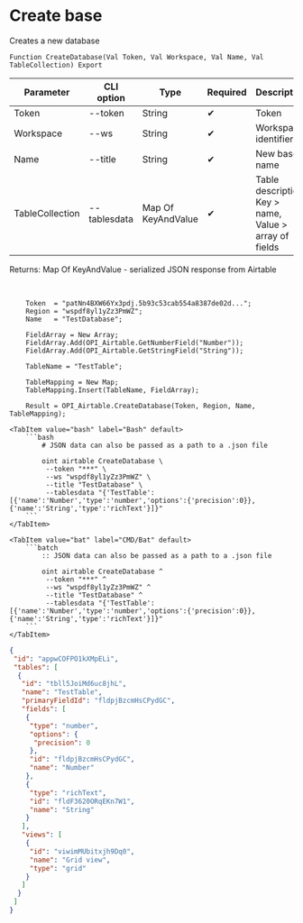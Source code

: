 ﻿---
sidebar_position: 3
description: Create base and other functions to work with Airtable in the Open Integration Package, a free open-source integration library for 1C:Enterprise 8, OneScript and CLI
keywords: [1C, 1С, 1С:Enterprise, 1С:Enterprise 8.3, API, Integration, Services, Exchange, OneScript, CLI, Airtable]
---


# Create base
 Creates a new database



`Function CreateDatabase(Val Token, Val Workspace, Val Name, Val TableCollection) Export`

  | Parameter | CLI option | Type | Required | Description |
  |-|-|-|-|-|
  | Token | --token | String | &#x2714; | Token |
  | Workspace | --ws | String | &#x2714; | Workspace identifier |
  | Name | --title | String | &#x2714; | New base name |
  | TableCollection | --tablesdata | Map Of KeyAndValue | &#x2714; | Table description: Key > name, Value > array of fields |

  
  Returns:  Map Of KeyAndValue - serialized JSON response from Airtable

<br/>




```bsl title="1C:Enterprise/OneScript code example"
    Token  = "patNn4BXW66Yx3pdj.5b93c53cab554a8387de02d...";
    Region = "wspdf8yl1yZz3PmWZ";
    Name   = "TestDatabase";

    FieldArray = New Array;
    FieldArray.Add(OPI_Airtable.GetNumberField("Number"));
    FieldArray.Add(OPI_Airtable.GetStringField("String"));

    TableName = "TestTable";

    TableMapping = New Map;
    TableMapping.Insert(TableName, FieldArray);

    Result = OPI_Airtable.CreateDatabase(Token, Region, Name, TableMapping);
```
 

 <Tabs>
  
    <TabItem value="bash" label="Bash" default>
        ```bash
            # JSON data can also be passed as a path to a .json file
            
            oint airtable CreateDatabase \
             --token "***" \
             --ws "wspdf8yl1yZz3PmWZ" \
             --title "TestDatabase" \
             --tablesdata "{'TestTable':[{'name':'Number','type':'number','options':{'precision':0}},{'name':'String','type':'richText'}]}"
        ```
    </TabItem>
  
    <TabItem value="bat" label="CMD/Bat" default>
        ```batch
            :: JSON data can also be passed as a path to a .json file
            
            oint airtable CreateDatabase ^
             --token "***" ^
             --ws "wspdf8yl1yZz3PmWZ" ^
             --title "TestDatabase" ^
             --tablesdata "{'TestTable':[{'name':'Number','type':'number','options':{'precision':0}},{'name':'String','type':'richText'}]}"
        ```
    </TabItem>
</Tabs>


```json title="Result"
{
 "id": "appwCOFPO1kXMpELi",
 "tables": [
  {
   "id": "tbll5JoiMd6uc8jhL",
   "name": "TestTable",
   "primaryFieldId": "fldpjBzcmHsCPydGC",
   "fields": [
    {
     "type": "number",
     "options": {
      "precision": 0
     },
     "id": "fldpjBzcmHsCPydGC",
     "name": "Number"
    },
    {
     "type": "richText",
     "id": "fldF3620ORqEKn7W1",
     "name": "String"
    }
   ],
   "views": [
    {
     "id": "viwimMUbitxjh9Dq0",
     "name": "Grid view",
     "type": "grid"
    }
   ]
  }
 ]
}
```

